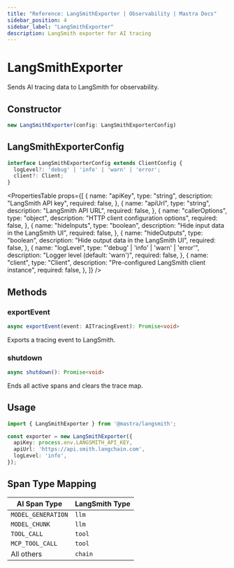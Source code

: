 ```yaml
---
title: "Reference: LangSmithExporter | Observability | Mastra Docs"
sidebar_position: 4
sidebar_label: "LangSmithExporter"
description: LangSmith exporter for AI tracing
---
```



# LangSmithExporter

Sends AI tracing data to LangSmith for observability.

## Constructor

```typescript
new LangSmithExporter(config: LangSmithExporterConfig)
```

## LangSmithExporterConfig

```typescript
interface LangSmithExporterConfig extends ClientConfig {
  logLevel?: 'debug' | 'info' | 'warn' | 'error';
  client?: Client;
}
```

<PropertiesTable
  props={[
    {
      name: "apiKey",
      type: "string",
      description: "LangSmith API key",
      required: false,
    },
    {
      name: "apiUrl",
      type: "string",
      description: "LangSmith API URL",
      required: false,
    },
    {
      name: "callerOptions",
      type: "object",
      description: "HTTP client configuration options",
      required: false,
    },
    {
      name: "hideInputs",
      type: "boolean",
      description: "Hide input data in the LangSmith UI",
      required: false,
    },
    {
      name: "hideOutputs",
      type: "boolean",
      description: "Hide output data in the LangSmith UI",
      required: false,
    },
    {
      name: "logLevel",
      type: "'debug' | 'info' | 'warn' | 'error'",
      description: "Logger level (default: 'warn')",
      required: false,
    },
    {
      name: "client",
      type: "Client",
      description: "Pre-configured LangSmith client instance",
      required: false,
    },
  ]}
/>

## Methods

### exportEvent

```typescript
async exportEvent(event: AITracingEvent): Promise<void>
```

Exports a tracing event to LangSmith.

### shutdown

```typescript
async shutdown(): Promise<void>
```

Ends all active spans and clears the trace map.

## Usage

```typescript
import { LangSmithExporter } from '@mastra/langsmith';

const exporter = new LangSmithExporter({
  apiKey: process.env.LANGSMITH_API_KEY,
  apiUrl: 'https://api.smith.langchain.com',
  logLevel: 'info',
});
```

## Span Type Mapping

| AI Span Type | LangSmith Type |
|--------------|----------------|
| `MODEL_GENERATION` | `llm` |
| `MODEL_CHUNK` | `llm` |
| `TOOL_CALL` | `tool` |
| `MCP_TOOL_CALL` | `tool` |
| All others | `chain` |
